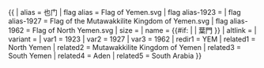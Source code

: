 {{ {{{1<noinclude>|country showdata</noinclude>}}}
| alias = 也门
| flag alias = Flag of Yemen.svg
| flag alias-1923 =
| flag alias-1927 = Flag of the Mutawakkilite Kingdom of Yemen.svg
| flag alias-1962 = Flag of North Yemen.svg
| size = {{{size|}}}
| name = {{#if: {{{name|}}} | {{{name|}}} | 葉門 }}
| altlink = {{{altlink|}}}
| variant = {{{variant|}}}
<noinclude>
| var1 = 1923
| var2 = 1927
| var3 = 1962
| redir1 = YEM
| related1 = North Yemen
| related2 = Mutawakkilite Kingdom of Yemen
| related3 = South Yemen
| related4 = Aden
| related5 = South Arabia
</noinclude>
}}